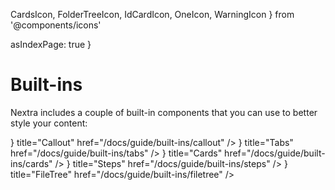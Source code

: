   CardsIcon,
  FolderTreeIcon,
  IdCardIcon,
  OneIcon,
  WarningIcon
} from '@components/icons'

  asIndexPage: true
}

# Built-ins

Nextra includes a couple of built-in components that you can use to better style
your content:

<Cards>
  <Cards.Card
    icon={<WarningIcon />}
    title="Callout"
    href="/docs/guide/built-ins/callout"
  />
  <Cards.Card
    icon={<CardsIcon />}
    title="Tabs"
    href="/docs/guide/built-ins/tabs"
  />
  <Cards.Card
    icon={<IdCardIcon />}
    title="Cards"
    href="/docs/guide/built-ins/cards"
  />
  <Cards.Card
    icon={<OneIcon />}
    title="Steps"
    href="/docs/guide/built-ins/steps"
  />
  <Cards.Card
    icon={<FolderTreeIcon className="size-5" />}
    title="FileTree"
    href="/docs/guide/built-ins/filetree"
  />
</Cards>
